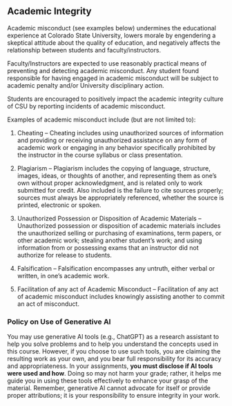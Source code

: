 ## Academic Integrity

Academic misconduct (see examples below) undermines the educational experience at Colorado State University, lowers morale by engendering a skeptical attitude about the quality of education, and negatively affects the relationship between students and faculty/instructors.

Faculty/Instructors are expected to use reasonably practical means of preventing and detecting academic misconduct. Any student found responsible for having engaged in academic misconduct will be subject to academic penalty and/or University disciplinary action.

Students are encouraged to positively impact the academic integrity culture of CSU by reporting incidents of academic misconduct.

Examples of academic misconduct include (but are not limited to):

1. Cheating – Cheating includes using unauthorized sources of information and providing or receiving unauthorized assistance on any form of academic work or engaging in any behavior specifically prohibited by the instructor in the course syllabus or class presentation. 

2. Plagiarism – Plagiarism includes the copying of language, structure, images, ideas, or thoughts of another, and representing them as one’s own without proper acknowledgment, and is related only to work submitted for credit. Also included is the failure to cite sources properly; sources must always be appropriately referenced, whether the source is printed, electronic or spoken.

3. Unauthorized Possession or Disposition of Academic Materials – Unauthorized possession or disposition of academic materials includes the unauthorized selling or purchasing of examinations, term papers, or other academic work; stealing another student’s work; and using information from or possessing exams that an instructor did not authorize for release to students.

4. Falsification – Falsification encompasses any untruth, either verbal or written, in one’s academic work.

5. Facilitation of any act of Academic Misconduct – Facilitation of any act of academic misconduct includes knowingly assisting another to commit an act of misconduct.

### Policy on Use of Generative AI

You may use generative AI tools (e.g., ChatGPT) as a research assistant to help you solve problems and to help you understand the concepts used in this course. However, if you choose to use such tools, you are claiming the resulting work as your own, and you bear full responsibility for its accuracy and appropriateness. In your assignments, **you must disclose if AI tools were used and how**. Doing so may not harm your grade; rather, it helps me guide you in using these tools effectively to enhance your grasp of the material. Remember, generative AI cannot advocate for itself or provide proper attributions; it is your responsibility to ensure integrity in your work.

